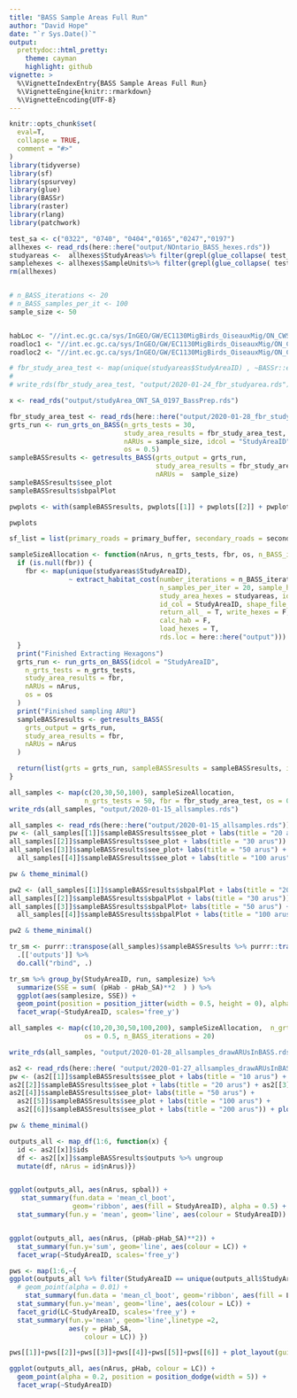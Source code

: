 ```yaml
---
title: "BASS Sample Areas Full Run"
author: "David Hope"
date: "`r Sys.Date()`"
output:
  prettydoc::html_pretty:
    theme: cayman
    highlight: github
vignette: >
  %\VignetteIndexEntry{BASS Sample Areas Full Run}
  %\VignetteEngine{knitr::rmarkdown}
  %\VignetteEncoding{UTF-8}
---
```


```r
knitr::opts_chunk$set(
  eval=T,
  collapse = TRUE,
  comment = "#>"
)
library(tidyverse)
library(sf)
library(spsurvey)
library(glue)
library(BASSr)
library(raster)
library(rlang)
library(patchwork)
```

```r
test_sa <- c("0322", "0740", "0404","0165","0247","0197")
allhexes <- read_rds(here::here("output/NOntario_BASS_hexes.rds"))
studyareas <-  allhexes$StudyAreas%>% filter(grepl(glue_collapse( test_sa,"|"), StudyAreaID))
samplehexes <- allhexes$SampleUnits%>% filter(grepl(glue_collapse( test_sa,"|"), StudyAreaID))
rm(allhexes)


# n_BASS_iterations <- 20
# n_BASS_samples_per_it <- 100
sample_size <- 50


habLoc <- "//int.ec.gc.ca/sys/InGEO/GW/EC1130MigBirds_OiseauxMig/ON_CWS/THEMES/BMS_ON/SANDBOX/dhdev/OnBMS/spatial/NontariobrandtLCC2015_reproj.tif"
roadloc1 <- "//int.ec.gc.ca/sys/InGEO/GW/EC1130MigBirds_OiseauxMig/ON_CWS/THEMES/BMS_ON/SPATIAL/SecondaryRoadsNOntario.shp"
roadloc2 <- "//int.ec.gc.ca/sys/InGEO/GW/EC1130MigBirds_OiseauxMig/ON_CWS/THEMES/BMS_ON/SPATIAL/PrimaryRoadsNOnt.shp"

```


```r
# fbr_study_area_test <- map(unique(studyareas$StudyAreaID) , ~BASSr::extract_habitat_cost(number_iterations = n_BASS_iterations, n_samples_per_iter = n_BASS_samples_per_it, sample_hexes = samplehexes, study_area_hexes = studyareas, id = .x, id_col = StudyAreaID, hab_rast_location = habLoc, primary_roads = roadloc1, secondary_roads =roadloc2, return_all_ = T, write_hexes =T, load_hexes = T,quick = T, rds.loc="output" ))
# 
# write_rds(fbr_study_area_test, "output/2020-01-24_fbr_studyarea.rds")

```


```r
x <- read_rds("output/studyArea_ONT_SA_0197_BassPrep.rds")
```



```r
fbr_study_area_test <- read_rds(here::here("output/2020-01-28_fbr_studyarea2.rds"))
grts_run <- run_grts_on_BASS(n_grts_tests = 30, 
                             study_area_results = fbr_study_area_test,
                             nARUs = sample_size, idcol = "StudyAreaID",
                             os = 0.5)
sampleBASSresults <- getresults_BASS(grts_output = grts_run,
                                     study_area_results = fbr_study_area_test,
                                     nARUs =  sample_size)
sampleBASSresults$see_plot
sampleBASSresults$sbpalPlot

pwplots <- with(sampleBASSresults, pwplots[[1]] + pwplots[[2]] + pwplots[[3]] + pwplots[[4]] + pwplots[[5]] + pwplots[[6]])


```


```r
pwplots
```


```r
sf_list = list(primary_roads = primary_buffer, secondary_roads = secondary_buffer, winter_roads = winter_buff, total_roads = road_buffer, airport_locations = airports_official, camp_locations = tourism)

sampleSizeAllocation <- function(nArus, n_grts_tests, fbr, os, n_BASS_iterations = 20) {
  if (is.null(fbr)) {
    fbr <- map(unique(studyareas$StudyAreaID),
               ~ extract_habitat_cost(number_iterations = n_BASS_iterations,
                                      n_samples_per_iter = 20, sample_hexes = samplehexes,
                                      study_area_hexes = studyareas, id = .x, 
                                      id_col = StudyAreaID, shape_file_list = NA,
                                      return_all_ = T, write_hexes = F, quick = T,calc_cost = F,
                                      calc_hab = F,
                                      load_hexes = T,
                                      rds.loc = here::here("output")))
  }
  print("Finished Extracting Hexagons")
  grts_run <- run_grts_on_BASS(idcol = "StudyAreaID",
    n_grts_tests = n_grts_tests,
    study_area_results = fbr,
    nARUs = nArus,
    os = os
  )
  print("Finished sampling ARU")
  sampleBASSresults <- getresults_BASS(
    grts_output = grts_run,
    study_area_results = fbr,
    nARUs = nArus
  )

  return(list(grts = grts_run, sampleBASSresults = sampleBASSresults, ids = tibble(nArus, n_grts_tests, os)))
}

all_samples <- map(c(20,30,50,100), sampleSizeAllocation, 
                   n_grts_tests = 50, fbr = fbr_study_area_test, os = 0.5)
write_rds(all_samples, "output/2020-01-15_allsamples.rds")


```


```r

all_samples <- read_rds(here::here("output/2020-01-15_allsamples.rds"))
pw <- (all_samples[[1]]$sampleBASSresults$see_plot + labs(title = "20 arus") +
all_samples[[2]]$sampleBASSresults$see_plot + labs(title = "30 arus")) /(
all_samples[[3]]$sampleBASSresults$see_plot+ labs(title = "50 arus") +
  all_samples[[4]]$sampleBASSresults$see_plot + labs(title = "100 arus")) + plot_layout(guides = 'collect')

pw & theme_minimal()
```



```r
pw2 <- (all_samples[[1]]$sampleBASSresults$sbpalPlot + labs(title = "20 arus") +
all_samples[[2]]$sampleBASSresults$sbpalPlot + labs(title = "30 arus")) /(
all_samples[[3]]$sampleBASSresults$sbpalPlot+ labs(title = "50 arus") +
  all_samples[[4]]$sampleBASSresults$sbpalPlot + labs(title = "100 arus")) + plot_layout(guides = 'collect')

pw2 & theme_minimal()
```

```r
tr_sm <- purrr::transpose(all_samples)$sampleBASSresults %>% purrr::transpose(.) %>% 
  .[['outputs']] %>% 
  do.call("rbind", .)

tr_sm %>% group_by(StudyAreaID, run, samplesize) %>% 
  summarize(SSE = sum( (pHab - pHab_SA)**2  ) ) %>% 
  ggplot(aes(samplesize, SSE)) + 
  geom_point(position = position_jitter(width = 0.5, height = 0), alpha = 0.3) +
  facet_wrap(~StudyAreaID, scales='free_y') 

```



```r

all_samples <- map(c(10,20,30,50,100,200), sampleSizeAllocation,  n_grts_tests = 50, fbr = NULL,
                   os = 0.5, n_BASS_iterations = 20)

write_rds(all_samples, "output/2020-01-28_allsamples_drawARUsInBASS.rds")


```



```r
as2 <- read_rds(here::here( "output/2020-01-27_allsamples_drawARUsInBASS.rds"))
pw <- (as2[[1]]$sampleBASSresults$see_plot + labs(title = "10 arus") +
as2[[2]]$sampleBASSresults$see_plot + labs(title = "20 arus") + as2[[3]]$sampleBASSresults$see_plot + labs(title = "30 arus")) / (
as2[[4]]$sampleBASSresults$see_plot+ labs(title = "50 arus") +
  as2[[5]]$sampleBASSresults$see_plot + labs(title = "100 arus") +
  as2[[6]]$sampleBASSresults$see_plot + labs(title = "200 arus")) + plot_layout(guides = 'collect')

pw & theme_minimal()


```






```r
outputs_all <- map_df(1:6, function(x) {
  id <- as2[[x]]$ids
  df <- as2[[x]]$sampleBASSresults$outputs %>% ungroup
  mutate(df, nArus = id$nArus)})


ggplot(outputs_all, aes(nArus, spbal)) + 
   stat_summary(fun.data = 'mean_cl_boot', 
                geom='ribbon', aes(fill = StudyAreaID), alpha = 0.5) +
  stat_summary(fun.y = 'mean', geom='line', aes(colour = StudyAreaID))


ggplot(outputs_all, aes(nArus, (pHab-pHab_SA)**2)) +
  stat_summary(fun.y='sum', geom='line', aes(colour = LC)) +
  facet_wrap(~StudyAreaID, scales='free_y')

pws <- map(1:6,~{
ggplot(outputs_all %>% filter(StudyAreaID == unique(outputs_all$StudyAreaID)[[.x]]), aes(nArus, pHab) )+
  # geom_point(alpha = 0.01) +
    stat_summary(fun.data = 'mean_cl_boot', geom='ribbon', aes(fill = LC), alpha = 0.5) +
  stat_summary(fun.y='mean', geom='line', aes(colour = LC)) +
  facet_grid(LC~StudyAreaID, scales='free_y') +
  stat_summary(fun.y='mean', geom='line',linetype =2, 
               aes(y = pHab_SA,
                   colour = LC)) })

pws[[1]]+pws[[2]]+pws[[3]]+pws[[4]]+pws[[5]]+pws[[6]] + plot_layout(guides = 'collect')

```





```r

ggplot(outputs_all, aes(nArus, pHab, colour = LC)) + 
  geom_point(alpha = 0.2, position = position_dodge(width = 5)) +
  facet_wrap(~StudyAreaID)

```

